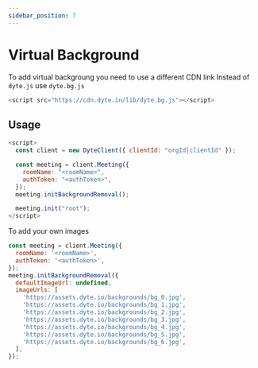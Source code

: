 ```yaml
---
sidebar_position: 7
---
```


# Virtual Background

To add virtual backgroung you need to use a different CDN link Instead of
`dyte.js` use `dyte.bg.js`

```js
<script src="https://cdn.dyte.in/lib/dyte.bg.js"></script>
```

## Usage

```js
<script>
  const client = new DyteClient({ clientId: "orgId|clientId" });

  const meeting = client.Meeting({
    roomName: "<roomName>",
    authToken: "<authToken>",
  });
  meeting.initBackgroundRemoval();

  meeting.init("root");
</script>
```

To add your own images

```javascript
const meeting = client.Meeting({
  roomName: '<roomName>',
  authToken: '<authToken>',
});
meeting.initBackgroundRemoval({
  defaultImageUrl: undefined,
  imageUrls: [
    'https://assets.dyte.io/backgrounds/bg_0.jpg',
    'https://assets.dyte.io/backgrounds/bg_1.jpg',
    'https://assets.dyte.io/backgrounds/bg_2.jpg',
    'https://assets.dyte.io/backgrounds/bg_3.jpg',
    'https://assets.dyte.io/backgrounds/bg_4.jpg',
    'https://assets.dyte.io/backgrounds/bg_5.jpg',
    'https://assets.dyte.io/backgrounds/bg_6.jpg',
  ],
});
```
